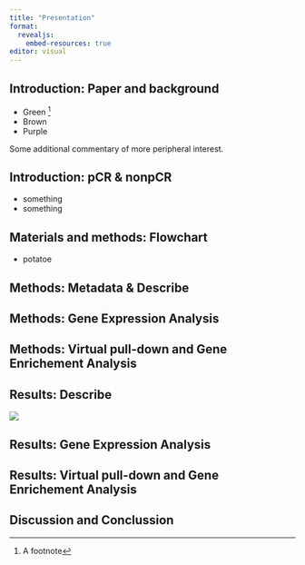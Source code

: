 ```yaml
---
title: "Presentation"
format:
  revealjs:
    embed-resources: true
editor: visual
---
```


## Introduction: Paper and background
- Green ^[A footnote]
- Brown
- Purple

::: aside
Some additional commentary of more peripheral interest.
:::

## Introduction: pCR & nonpCR
- something
- something

## Materials and methods: Flowchart
- potatoe

## Methods: Metadata & Describe


## Methods: Gene Expression Analysis


## Methods: Virtual pull-down and Gene Enrichement Analysis



## Results: Describe

![](../results/figure_05.jpg)



## Results: Gene Expression Analysis


## Results: Virtual pull-down and Gene Enrichement Analysis


## Discussion and Conclussion 
